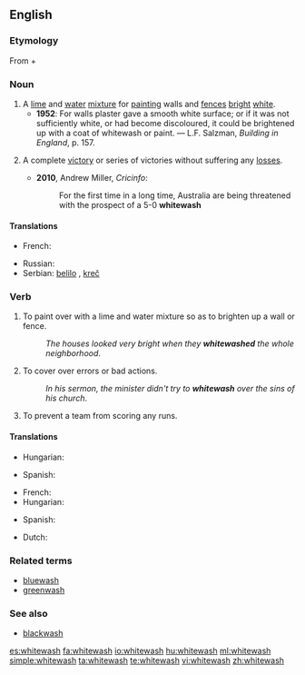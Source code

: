 ==English==
{{wikipedia}}

===Etymology===
From {{term|white||lang=en}} + {{term|wash||lang=en}}

===Noun===
{{en-noun|es}}

# A [[lime]] and [[water]] [[mixture]] for [[painting]] walls and [[fence]]s [[bright]] [[white]].
#* '''1952''': For walls plaster gave a smooth white surface; or if it was not sufficiently white, or had become discoloured, it could be brightened up with a coat of whitewash or paint. &mdash; L.F. Salzman, ''Building in England'', p. 157.
# {{sport}} A complete [[victory]] or series of victories without suffering any [[loss]]es.
#* '''2010''', Andrew Miller, ''Cricinfo'':
#*: For the first time in a long time, Australia are being threatened with the prospect of a 5-0 '''whitewash'''

====Translations====
{{trans-top|lime and water mixture}}
* French: {{t+|fr|lait de chaux}}
{{trans-mid}}
{{trans-bottom}}
{{trans-top|victory}}
{{trans-mid}}
{{trans-bottom}}

{{checktrans-top}}
* Russian: {{t+|ru|белила|n|p|tr=belíla}}
* Serbian: [[belilo]] {{n}}, [[kreč]] {{m}}
{{checktrans-bottom}}

===Verb===
{{en-verb|whitewash|es}}

# To paint over with a lime and water mixture so as to brighten up a wall or fence.
#: ''The houses looked very bright when they '''whitewashed''' the whole neighborhood''.
# {{idiom}} To cover over errors or bad actions.
#: ''In his sermon, the minister didn't try to '''whitewash''' over the sins of his church''.
# {{baseball|slang|dated|late|19th century|archaic}} To prevent a team from scoring any runs.

====Translations====
{{trans-top|paint}}
* Hungarian: {{t|hu|meszel}}
{{trans-mid}}
* Spanish: {{t-|es|blanquear}}
{{trans-bottom}}
{{trans-top|cover errors}}
* French: {{t|fr|blanchir}}
* Hungarian: {{t|hu|tisztára mos}}
{{trans-mid}}
* Spanish: {{t-|es|encubrir}}
{{trans-bottom}}

{{checktrans-top}}
* Dutch: {{t+|nl|witten}}
{{checktrans-mid}}
{{checktrans-bottom}}

===Related terms===
*[[bluewash]]
*[[greenwash]]

===See also===
* [[blackwash]]

[[es:whitewash]]
[[fa:whitewash]]
[[io:whitewash]]
[[hu:whitewash]]
[[ml:whitewash]]
[[simple:whitewash]]
[[ta:whitewash]]
[[te:whitewash]]
[[vi:whitewash]]
[[zh:whitewash]]